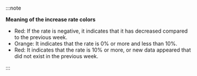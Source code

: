 :::note 

**Meaning of the increase rate colors**

-   <span class='ntrs'>Red</span>: If the rate is negative, it indicates that it has decreased compared to the previous week.
-   <span class='ov5ud10'>Orange</span>: It indicates that the rate is 0% or more and less than 10%.
-   <span class='etrs'>Red</span>: It indicates that the rate is 10% or more, or new data appeared that did not exist in the previous week.

:::
